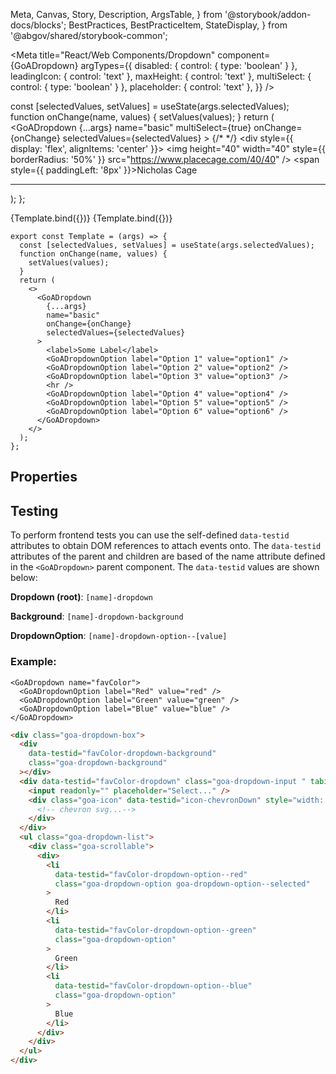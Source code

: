   Meta,
  Canvas,
  Story,
  Description,
  ArgsTable,
} from '@storybook/addon-docs/blocks';
  BestPractices,
  BestPracticeItem,
  StateDisplay,
} from '@abgov/shared/storybook-common';

<Meta
  title="React/Web Components/Dropdown"
  component={GoADropdown}
  argTypes={{
    disabled: { control: { type: 'boolean' } },
    leadingIcon: { control: 'text' },
    maxHeight: { control: 'text' },
    multiSelect: { control: { type: 'boolean' } },
    placeholder: { control: 'text' },
  }}
/>

  const [selectedValues, setValues] = useState(args.selectedValues);
  function onChange(name, values) {
    setValues(values);
  }
  return (
    <StateDisplay
      title="Dropdown Example"
      description="A dropdown component that allows for selection of one or more items."
      state={selectedValues}
    >
      <GoADropdown
        {...args}
        name="basic"
        multiSelect={true}
        onChange={onChange}
        selectedValues={selectedValues}
      >
        <GoADropdownOption name="basic" label="Option 1" value="option1" />
        <GoADropdownOption
          name="basic"
          label="Nicholas Cage"
          value="Nicholas cage"
        >
          {/* <!-- Custom content can be added --> */}
          <div style={{ display: 'flex', alignItems: 'center' }}>
            <img
              height="40"
              width="40"
              style={{ borderRadius: '50%' }}
              src="https://www.placecage.com/40/40"
            />
            <span style={{ paddingLeft: '8px' }}>Nicholas Cage</span>
          </div>
        </GoADropdownOption>
        <GoADropdownOption name="basic" label="Option 3" value="option3" />
        <hr />
        <GoADropdownOption name="basic" label="Option 4" value="option4" />
        <GoADropdownOption name="basic" label="Option 5" value="option5" />
        <GoADropdownOption name="basic" label="Option 6" value="option6" />
      </GoADropdown>
    </StateDisplay>
  );
};

<Canvas>
  <Story
    name="Dropdown"
    height="500px"
    args={{
      selectedValues: ['option1'],
    }}
  >
    {Template.bind({})}
  </Story>
</Canvas>

<Canvas>
  <Story
    name="Autocomplete"
    height="500px"
    args={{
      autoComplete: true,
      selectedValues: ['option1'],
    }}
  >
    {Template.bind({})}
  </Story>
</Canvas>

```tsx
export const Template = (args) => {
  const [selectedValues, setValues] = useState(args.selectedValues);
  function onChange(name, values) {
    setValues(values);
  }
  return (
    <>
      <GoADropdown
        {...args}
        name="basic"
        onChange={onChange}
        selectedValues={selectedValues}
      >
        <label>Some Label</label>
        <GoADropdownOption label="Option 1" value="option1" />
        <GoADropdownOption label="Option 2" value="option2" />
        <GoADropdownOption label="Option 3" value="option3" />
        <hr />
        <GoADropdownOption label="Option 4" value="option4" />
        <GoADropdownOption label="Option 5" value="option5" />
        <GoADropdownOption label="Option 6" value="option6" />
      </GoADropdown>
    </>
  );
};
```

## Properties

<Description of={GoADropdown} />
<ArgsTable of={GoADropdown} />

<Description of={GoADropdownOption} />
<ArgsTable of={GoADropdownOption} />

## Testing

To perform frontend tests you can use the self-defined `data-testid` attributes to obtain DOM references to attach events onto.
The `data-testid` attributes of the parent and children are based of the name attribute defined in the `<GoADropdown>` parent component.
The `data-testid` values are shown below:

**Dropdown (root)**:
`[name]-dropdown`

**Background**:
`[name]-dropdown-background`

**DropdownOption**:
`[name]-dropdown-option--[value]`

### Example:

```tsx
<GoADropdown name="favColor">
  <GoADropdownOption label="Red" value="red" />
  <GoADropdownOption label="Green" value="green" />
  <GoADropdownOption label="Blue" value="blue" />
</GoADropdown>
```

```html
<div class="goa-dropdown-box">
  <div
    data-testid="favColor-dropdown-background"
    class="goa-dropdown-background"
  ></div>
  <div data-testid="favColor-dropdown" class="goa-dropdown-input " tabindex="0">
    <input readonly="" placeholder="Select..." />
    <div class="goa-icon" data-testid="icon-chevronDown" style="width: 20px;">
      <!-- chevron svg...-->
    </div>
  </div>
  <ul class="goa-dropdown-list">
    <div class="goa-scrollable">
      <div>
        <li
          data-testid="favColor-dropdown-option--red"
          class="goa-dropdown-option goa-dropdown-option--selected"
        >
          Red
        </li>
        <li
          data-testid="favColor-dropdown-option--green"
          class="goa-dropdown-option"
        >
          Green
        </li>
        <li
          data-testid="favColor-dropdown-option--blue"
          class="goa-dropdown-option"
        >
          Blue
        </li>
      </div>
    </div>
  </ul>
</div>
```

<BestPractices>
  <BestPracticeItem description="When dealing with 5 or less options, consider using radio buttons instead of a dropdown list" />
</BestPractices>
